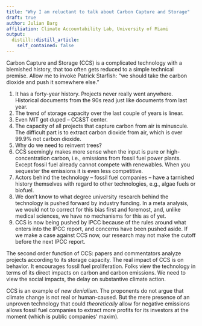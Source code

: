 ```yaml
---
title: "Why I am reluctant to talk about Carbon Capture and Storage"
draft: true
author: Julian Barg
affiliation: Climate Accountability Lab, University of Miami
output:
  distill::distill_article:
    self_contained: false
---
```


Carbon Capture and Storage (CCS) is a complicated technology with a blemished
history, that too often gets reduced to a simple technical premise.
Allow me to invoke Patrick Starfish: "we should take the carbon dioxide and
push it somewhere else." 

1. It has a forty-year history. Projects never really went anywhere. Historical
documents from the 90s read just like documents from last year.
2. The trend of storage capacity over the last couple of years is linear.
3. Even MIT got duped -- CC&ST center.
4. The capacity of all projects that capture carbon from air is minuscule. The
difficult part is to extract carbon dioxide from air, which is over 99.9% not 
carbon dioxide.
5. Why do we need to reinvent trees?
6. CCS seemingly makes more sense when the input is pure or high-concentration 
carbon, i.e., emissions from fossil fuel power plants. Except fossil fuel 
already cannot compete with renewables. When you sequester the emissions it is 
even less competitive.
7. Actors behind the technology -- fossil fuel companies -- have a tarnished 
history themselves with regard to other technologies, e.g., algae fuels or
biofuel.
8. We don't know to what degree university research behind the technology is 
pushed forward by industry funding. In a meta analysis, we would not to 
correct for this bias first and foremost, and, unlike medical sciences, we have
no mechanisms for this as of yet.
9. CCS is now being pushed by IPCC because of the rules around what enters into
the IPCC report, and concerns have been pushed aside. If we make a case against
CCS now, our research may not make the cutoff before the next IPCC report.

The second order function of CCS: papers and commentators analyze projects 
according to its storage capacity. The real impact of CCS is on behavior. It 
encourages fossil fuel proliferation. Folks view the technology in terms of its 
direct impacts on carbon and carbon emissions. We need to view the social 
impacts, the delay on substantive climate action.

CCS is an example of *new denialism*. The proponents do not argue that climate 
change is not real or human-caused. But the mere presence of an unproven 
technology that could *theoretically* allow for negative emissions allows fossil
fuel companies to extract more profits for its investors at the moment (which
is public companies' maxim).


<!-- Or maybe I am getting this all wrong. Maybe  -->

<!-- yielding -->

<!-- It often gets reduced to a  -->








